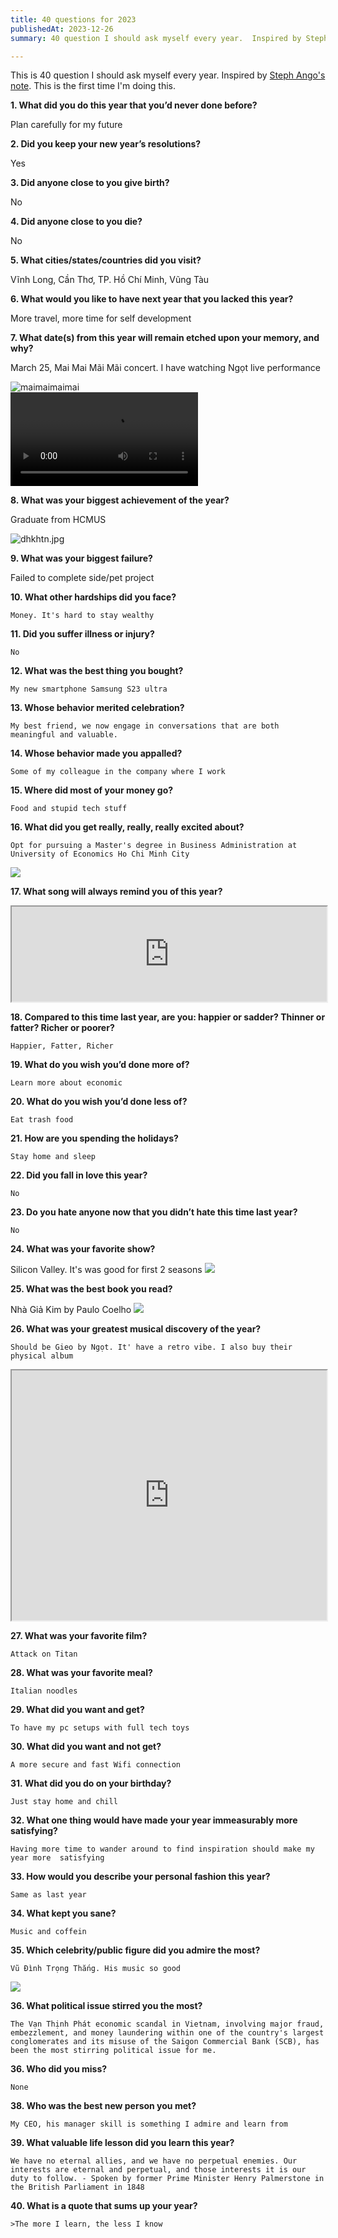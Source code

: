 ```yaml
---
title: 40 questions for 2023
publishedAt: 2023-12-26
summary: 40 question I should ask myself every year.  Inspired by Steph Ango's note. This is the first time I'm doing this.

---
```



This is 40 question I should ask myself every year.  Inspired by [Steph Ango's note](https://stephango.com/40-questions). This is the first time I'm doing this.


**1. What did you do this year that you’d never done before?**

   Plan carefully for my future

**2. Did you keep your new year’s resolutions?**

   Yes

**3. Did anyone close to you give birth?**

   No

**4. Did anyone close to you die?**

   No

**5. What cities/states/countries did you visit?**

   Vĩnh Long, Cần Thơ, TP. Hồ Chí Minh, Vũng Tàu

**6. What would you like to have next year that you lacked this year?**

   More travel, more time for self development

**7. What date(s) from this year will remain etched upon your memory, and why?**

   March 25, Mai Mai Mãi Mãi concert. I have watching Ngọt live performance

<div className="flex  gap-5">
<div className="w-2/3 relative">
<Image fill src="/images/40-questions-for-2023/IMG_20230325_203829.jpg" alt="maimaimaimai" />
</div>
<video controls="controls"
    className="w-1/3 rounded-lg my-0"
>
    <source src="/images/40-questions-for-2023/maimaimaimai.mp4" type="video/mp4" />
</video>
</div>

**8. What was your biggest achievement of the year?**

   Graduate from HCMUS

![dhkhtn.jpg](/images/40-questions-for-2023/dhkhtn.jpg)

**9. What was your biggest failure?**

   Failed to complete side/pet project

**10. What other hardships did you face?**

    Money. It's hard to stay wealthy

**11. Did you suffer illness or injury?**

    No

**12. What was the best thing you bought?**

    My new smartphone Samsung S23 ultra

**13. Whose behavior merited celebration?**

    My best friend, we now engage in conversations that are both meaningful and valuable.

**14. Whose behavior made you appalled?**

    Some of my colleague in the company where I work

**15. Where did most of your money go?**

    Food and stupid tech stuff

**16. What did you get really, really, really excited about?**

    Opt for pursuing a Master's degree in Business Administration at University of Economics Ho Chi Minh City
    
![](/images/40-questions-for-2023/20231130074236.jpg)

**17. What song will always remind you of this year?**

<iframe
    className="bg-transparent rounded-xl"
 src="https://open.spotify.com/embed/track/1yo967mk7CpjvruNxBecOY" width="100%" height="152"  
 loading="lazy"></iframe>

**18. Compared to this time last year, are you: happier or sadder? Thinner or fatter? Richer or poorer?**

    Happier, Fatter, Richer

**19. What do you wish you’d done more of?**

    Learn more about economic

**20. What do you wish you’d done less of?**

    Eat trash food

**21. How are you spending the holidays?**

    Stay home and sleep

**22. Did you fall in love this year?**

    No

**23. Do you hate anyone now that you didn’t hate this time last year?**

    No

**24. What was your favorite show?**

   Silicon Valley. It's was good for first 2 seasons
![](/images/40-questions-for-2023/20231130080107.jpg)

**25. What was the best book you read?**

   Nhà Giả Kim by Paulo Coelho
[![](/images/40-questions-for-2023/21558662.jpg)](https://www.goodreads.com/book/show/21558662-nh-gi-kim)

**26. What was your greatest musical discovery of the year?**

    Should be Gieo by Ngọt. It' have a retro vibe. I also buy their physical album
<iframe className="rounded-xl" src="https://open.spotify.com/embed/album/1ZnJrvDY8ih3ppPWR2Tc2a?utm_source=generator" width="100%" height="400"  allowFullScreen="" allow="autoplay; clipboard-write; encrypted-media; fullscreen; picture-in-picture" loading="lazy"></iframe>

**27. What was your favorite film?**

    Attack on Titan

**28. What was your favorite meal?**

    Italian noodles

**29. What did you want and get?**

    To have my pc setups with full tech toys
    
**30. What did you want and not get?**

    A more secure and fast Wifi connection

**31. What did you do on your birthday?**

    Just stay home and chill

**32. What one thing would have made your year immeasurably more satisfying?**

    Having more time to wander around to find inspiration should make my year more  satisfying

**33. How would you describe your personal fashion this year?**

    Same as last year

**34. What kept you sane?**

    Music and coffein

**35. Which celebrity/public figure did you admire the most?**

    Vũ Đình Trọng Thắng. His music so good
    
![](/images/40-questions-for-2023/20231130081846.jpg)

**36. What political issue stirred you the most?**

    The Vạn Thịnh Phát economic scandal in Vietnam, involving major fraud, embezzlement, and money laundering within one of the country's largest conglomerates and its misuse of the Saigon Commercial Bank (SCB), has been the most stirring political issue for me.

**36. Who did you miss?**

    None

**38. Who was the best new person you met?**

    My CEO, his manager skill is something I admire and learn from

**39. What valuable life lesson did you learn this year?**

    We have no eternal allies, and we have no perpetual enemies. Our interests are eternal and perpetual, and those interests it is our duty to follow. - Spoken by former Prime Minister Henry Palmerstone in the British Parliament in 1848

**40. What is a quote that sums up your year?**

	>The more I learn, the less I know

